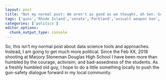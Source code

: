 ```yaml
---
layout: post
title: "Not my normal post: We aren't as good as we thought, eh Sen. Sosnowski?"
tags: ['guns','Rhode Island','senate','Parkland','assualt weapon ban','high capacity']
categories: ['politics']
editor_options: 
  chunk_output_type: console
---
```


So, this isn't my normal post about data science tools and approaches.  Instead, I am going to get much more political.  Since the Feb XX, 2018 shooting at Marjory Stoneman Douglas High School I have been more than humbled by the courage, activisim, and bad-assedness of the students.  As a freshly humbled old guy, I hope to do a little something locally to push the gun-safety dialogue forward in my local community.
